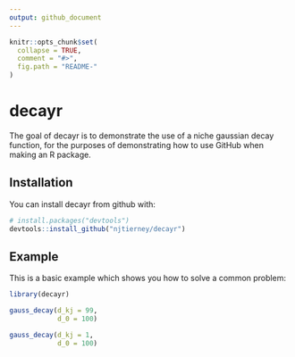 ```yaml
---
output: github_document
---
```


<!-- README.md is generated from README.Rmd. Please edit that file -->

```r
knitr::opts_chunk$set(
  collapse = TRUE,
  comment = "#>",
  fig.path = "README-"
)
```

# decayr

The goal of decayr is to demonstrate the use of a niche gaussian decay function, for the purposes of demonstrating how to use GitHub when making an R package.

## Installation

You can install decayr from github with:

```r
# install.packages("devtools")
devtools::install_github("njtierney/decayr")
```

## Example

This is a basic example which shows you how to solve a common problem:

```r
library(decayr)

gauss_decay(d_kj = 99,
            d_0 = 100)

gauss_decay(d_kj = 1,
            d_0 = 100)

```
